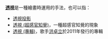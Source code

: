 '''[[透視|透視]]'''是一種繪畫時運用的手法，也可以指：
* [[透視投影|透視投影]]
*[[透視_(超感官知覺)|透視 (超感官知覺)]]，一種超感官知覺的現象
*[[透視_(專輯)|透視 (專輯)]]，歌手[[洪卓立|洪卓立]]於2011年發行的專輯
{{消歧义|cat=二字消歧義}}